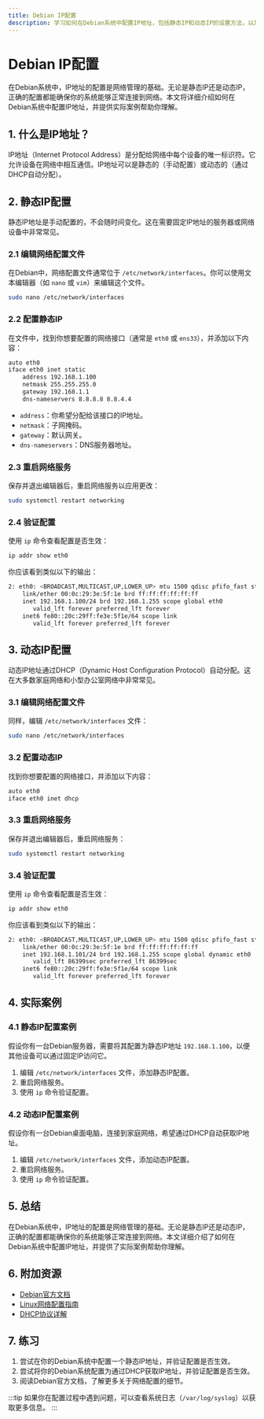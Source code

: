 ```yaml
---
title: Debian IP配置
description: 学习如何在Debian系统中配置IP地址，包括静态IP和动态IP的设置方法，以及相关的网络配置文件。
---
```


# Debian IP配置

在Debian系统中，IP地址的配置是网络管理的基础。无论是静态IP还是动态IP，正确的配置都能确保你的系统能够正常连接到网络。本文将详细介绍如何在Debian系统中配置IP地址，并提供实际案例帮助你理解。

## 1. 什么是IP地址？

IP地址（Internet Protocol Address）是分配给网络中每个设备的唯一标识符。它允许设备在网络中相互通信。IP地址可以是静态的（手动配置）或动态的（通过DHCP自动分配）。

## 2. 静态IP配置

静态IP地址是手动配置的，不会随时间变化。这在需要固定IP地址的服务器或网络设备中非常常见。

### 2.1 编辑网络配置文件

在Debian中，网络配置文件通常位于 `/etc/network/interfaces`。你可以使用文本编辑器（如 `nano` 或 `vim`）来编辑这个文件。

```bash
sudo nano /etc/network/interfaces
```

### 2.2 配置静态IP

在文件中，找到你想要配置的网络接口（通常是 `eth0` 或 `ens33`），并添加以下内容：

```bash
auto eth0
iface eth0 inet static
    address 192.168.1.100
    netmask 255.255.255.0
    gateway 192.168.1.1
    dns-nameservers 8.8.8.8 8.8.4.4
```

- `address`：你希望分配给该接口的IP地址。
- `netmask`：子网掩码。
- `gateway`：默认网关。
- `dns-nameservers`：DNS服务器地址。

### 2.3 重启网络服务

保存并退出编辑器后，重启网络服务以应用更改：

```bash
sudo systemctl restart networking
```

### 2.4 验证配置

使用 `ip` 命令查看配置是否生效：

```bash
ip addr show eth0
```

你应该看到类似以下的输出：

```bash
2: eth0: <BROADCAST,MULTICAST,UP,LOWER_UP> mtu 1500 qdisc pfifo_fast state UP group default qlen 1000
    link/ether 00:0c:29:3e:5f:1e brd ff:ff:ff:ff:ff:ff
    inet 192.168.1.100/24 brd 192.168.1.255 scope global eth0
       valid_lft forever preferred_lft forever
    inet6 fe80::20c:29ff:fe3e:5f1e/64 scope link 
       valid_lft forever preferred_lft forever
```

## 3. 动态IP配置

动态IP地址通过DHCP（Dynamic Host Configuration Protocol）自动分配。这在大多数家庭网络和小型办公室网络中非常常见。

### 3.1 编辑网络配置文件

同样，编辑 `/etc/network/interfaces` 文件：

```bash
sudo nano /etc/network/interfaces
```

### 3.2 配置动态IP

找到你想要配置的网络接口，并添加以下内容：

```bash
auto eth0
iface eth0 inet dhcp
```

### 3.3 重启网络服务

保存并退出编辑器后，重启网络服务：

```bash
sudo systemctl restart networking
```

### 3.4 验证配置

使用 `ip` 命令查看配置是否生效：

```bash
ip addr show eth0
```

你应该看到类似以下的输出：

```bash
2: eth0: <BROADCAST,MULTICAST,UP,LOWER_UP> mtu 1500 qdisc pfifo_fast state UP group default qlen 1000
    link/ether 00:0c:29:3e:5f:1e brd ff:ff:ff:ff:ff:ff
    inet 192.168.1.101/24 brd 192.168.1.255 scope global dynamic eth0
       valid_lft 86399sec preferred_lft 86399sec
    inet6 fe80::20c:29ff:fe3e:5f1e/64 scope link 
       valid_lft forever preferred_lft forever
```

## 4. 实际案例

### 4.1 静态IP配置案例

假设你有一台Debian服务器，需要将其配置为静态IP地址 `192.168.1.100`，以便其他设备可以通过固定IP访问它。

1. 编辑 `/etc/network/interfaces` 文件，添加静态IP配置。
2. 重启网络服务。
3. 使用 `ip` 命令验证配置。

### 4.2 动态IP配置案例

假设你有一台Debian桌面电脑，连接到家庭网络，希望通过DHCP自动获取IP地址。

1. 编辑 `/etc/network/interfaces` 文件，添加动态IP配置。
2. 重启网络服务。
3. 使用 `ip` 命令验证配置。

## 5. 总结

在Debian系统中，IP地址的配置是网络管理的基础。无论是静态IP还是动态IP，正确的配置都能确保你的系统能够正常连接到网络。本文详细介绍了如何在Debian系统中配置IP地址，并提供了实际案例帮助你理解。

## 6. 附加资源

- [Debian官方文档](https://www.debian.org/doc/)
- [Linux网络配置指南](https://www.linux.com/training-tutorials/linux-networking-commands/)
- [DHCP协议详解](https://en.wikipedia.org/wiki/Dynamic_Host_Configuration_Protocol)

## 7. 练习

1. 尝试在你的Debian系统中配置一个静态IP地址，并验证配置是否生效。
2. 尝试将你的Debian系统配置为通过DHCP获取IP地址，并验证配置是否生效。
3. 阅读Debian官方文档，了解更多关于网络配置的细节。

:::tip
如果你在配置过程中遇到问题，可以查看系统日志（`/var/log/syslog`）以获取更多信息。
:::